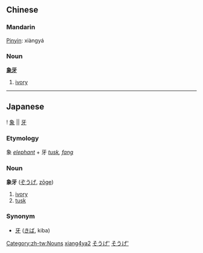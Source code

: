 ==Chinese==
===Mandarin===
[[Pinyin]]: xiàngyá
===Noun===
'''[[象]][[牙]]'''

# [[ivory]]

[[Category:zh-tw:Nouns]]
[[Category:zh-cn:Nouns|xiang4ya2]]
----

== Japanese ==
{{ja-kanjitab-top}}
! [[象]] || [[牙]]
{{ja-kanjitab-bottom}}
===Etymology===
象 ''[[elephant]]'' + 牙 ''[[tusk]], [[fang]]''


===Noun===
'''象牙''' ([[ぞうげ]], [[zōge]])
# [[ivory]]
# [[tusk]]


===Synonym===
* [[牙]] ([[きば]], kiba)

[[Category:Japanese language|そうげ']]
[[Category:Japanese nouns|そうげ']]